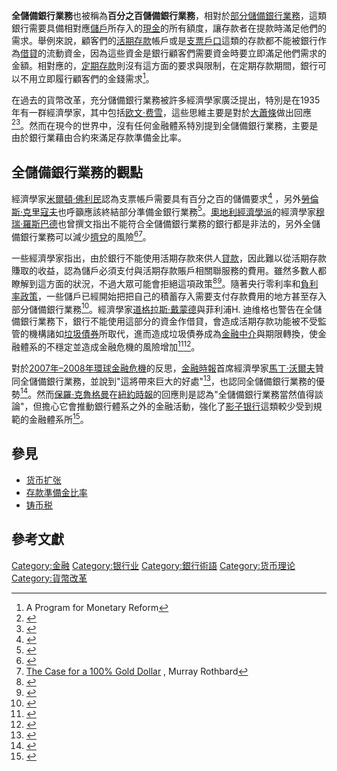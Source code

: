 {{公共财政}}
'''全儲備銀行業務'''也被稱為'''百分之百儲備銀行業務'''，相對於[[部分儲備銀行業務|部分儲備銀行業務]]，這類銀行需要具備相對應[[存款|儲戶]]所存入的[[現金|現金]]的所有額度，讓存款者在提款時滿足他們的需求。舉例來說，顧客們的[[活期存款|活期存款]]帳戶或是[[往來戶口|支票戶口]]這類的存款都不能被銀行作為[[借贷|借貸]]的流動資金，因為這些資金是銀行顧客們需要資金時要立即滿足他們需求的金額。相對應的，[[定期存款|定期存款]]則沒有這方面的要求與限制，在定期存款期間，銀行可以不用立即履行顧客們的金錢需求<ref>A Program for Monetary Reform</ref>。

在過去的貨幣改革，充分儲備銀行業務被許多經濟學家廣泛提出，特別是在1935年有一群經濟學家，其中包括[[欧文·费雪|欧文·费雪]]，這些思維主要是對於[[大蕭條|大蕭條]]做出回應<ref>{{Citation|last=Fisher|first=Irving|title=100% Money|year=1935}}</ref><ref name="Weisenthal">{{Cite web|url=http://www.businessinsider.com/banning-banks-2014-4|title=BAN ALL THE BANKS: Here's The Wild Idea That People Are Starting To Take Seriously|publisher=Business Insider|last1=Weisenthal|first1=Joe|accessdate=2016-07-02|archive-date=2020-11-01|archive-url=https://web.archive.org/web/20201101111904/https://www.businessinsider.com/banning-banks-2014-4|dead-url=no}}</ref>。然而在現今的世界中，沒有任何金融體系特別提到全儲備銀行業務，主要是由於銀行業藉由合約來滿足存款準備金比率。

== 全儲備銀行業務的觀點 ==
經濟學家[[米爾頓·佛利民|米爾頓·佛利民]]認為支票帳戶需要具有百分之百的儲備要求<ref>{{Citation|last=Solow|first=Robert M.|title=Financial crises, contagion, and the lender of last resort|date=March 28, 2002|page=203|chapter=On the Lender of Last Resort|chapterurl=https://books.google.com/books?id=2486Jp8TjEcC&pg=PA201&dq=financial+crises,+contagion,+and+the+lender+of+last+resort&source=gbs_toc_r&cad=9#v=onepage&q&f=false|publisher=Oxford University Press|isbn=978-0-19-924721-9|accessdate=2016-07-02|archive-date=2019-07-26|archive-url=https://web.archive.org/web/20190726145024/https://books.google.com/books?id=2486Jp8TjEcC&pg=PA201&dq=financial+crises,+contagion,+and+the+lender+of+last+resort&source=gbs_toc_r&cad=9#v=onepage&q&f=false|dead-url=no}}</ref> ，另外[[勞倫斯·克里寇夫|勞倫斯·克里寇夫]]也呼籲應該終結部分準備金銀行業務<ref>{{Citation|last=Kotlikoff|first=Laurence J.|title=A Banking System We Can Trust|date=April 23, 2009|url=http://people.bu.edu/kotlikoff/newweb/Abankingsystemwecantrust_4_2009.pdf|last2=Leamer|first2=Edward|journal=Forbes.com|accessdate=September 14, 2010|deadurl=yes|archiveurl=https://web.archive.org/web/20110604020252/http://people.bu.edu/kotlikoff/newweb/Abankingsystemwecantrust_4_2009.pdf|archivedate=2011年6月4日}}</ref>。[[奧地利經濟學派|奧地利經濟學派]]的經濟學家[[穆瑞·羅斯巴德|穆瑞·羅斯巴德]]也曾撰文指出不能符合全儲備銀行業務的銀行都是非法的，另外全儲備銀行業務可以減少[[擠兌|擠兌]]的風險<ref>{{Citation|last=Rothbard|first=Murray N.|title=The Mystery of Banking|url=https://www.mises.org/Books/mysteryofbanking.pdf|publisher=Ludwig von Mises Institute|isbn=978-1-933550-28-2|accessdate=September 14, 2010|archive-date=2014-11-11|archive-url=https://web.archive.org/web/20141111211933/http://mises.org/Books/mysteryofbanking.pdf|dead-url=no}}</ref><ref name="The Case for a 100% Gold Dollar">[https://mises.org/story/1829 The Case for a 100% Gold Dollar] {{Wayback|url=https://mises.org/story/1829 |date=20090504112228 }}, Murray Rothbard</ref>。

一些經濟學家指出，由於銀行不能使用活期存款來供人[[貸款|貸款]]，因此難以從活期存款賺取的收益，認為儲戶必須支付與活期存款賬戶相關聯服務的費用。雖然多數人都瞭解到這方面的狀況，不過大眾可能會拒絕這項政策<ref name="White2003">{{Cite journal|title=Accounting for Fractional-Reserve Banknotes and Deposits—or, What’s Twenty Quid to the Bloody Midland Bank?|url=http://sensiblemoney.ie/data/documents/tir_07_3_white.pdf|last=White|first=Lawrence H.|date=Winter 2003|journal=The Independent Review|issue=3|volume=7|pages=423–41|issn=1086-1653|author=|access-date=2016-07-02|archive-url=https://web.archive.org/web/20150429081711/http://sensiblemoney.ie/data/documents/tir_07_3_white.pdf|archive-date=2015-04-29|dead-url=yes}}</ref><ref name="Allen 1993 703–717">{{Cite journal|title=Irving Fisher and the 100 Percent Reserve Proposal|url=https://archive.org/details/sim_journal-of-law-and-economics_1993-10_36_2/page/703|last=Allen|first=William|date=October 1993|journal=Journal of Law and Economics|issue=2|doi=10.1086/467295|volume=36|pages=703–17|jstor=725805}}</ref>。隨著央行零利率和[[負利率政策|負利率政策]]，一些儲戶已經開始把把自己的積蓄存入需要支付存款費用的地方甚至存入部分儲備銀行業務<ref>{{Cite web |url=https://mises.org/blog/texan-plans-build-gold-depository |title=Texan Gold Depository |accessdate=2016-07-02 |archive-date=2017-10-26 |archive-url=https://web.archive.org/web/20171026172606/https://mises.org/blog/texan-plans-build-gold-depository |dead-url=no }}</ref>。經濟學家[[道格拉斯·戴蒙德|道格拉斯·戴蒙德]]與菲利浦H. 迪维格也警告在全儲備銀行業務下，銀行不能使用這部分的資金作借貸，會造成活期存款功能被不受監管的機構諸如[[垃圾債券|垃圾債券]]所取代，進而造成垃圾債券成為[[金融中介|金融中介]]與期限轉換，使金融體系的不穩定並造成金融危機的風險增加<ref name="Diamond-Dybvig">{{Citation|last=Diamond|first=Douglas W|title=Banking Theory, Deposit Insurance, and Bank Regulation|date=Jan 1986|quote=In conclusion, 100% reserve banking is a dangerous proposal that would do substantial damage to the economy by reducing the overall amount of liquidity. Furthermore, the proposal is likely to be ineffective in increasing stability since it will be impossible to control the institutions that will enter in the vacuum left when banks can no longer create liquidity. Fortunately, the political realities make it unlikely that this radical and imprudent proposal will be adopted.|postscript=.|coauthors=Philip H. Dybvig|series=|journal=The Journal of Business|volume=59|issue=1|pages=55–68|doi=10.1086/296314|jstor=2352687}}</ref><ref>{{Cite journal|title=Bank Runs, Deposit Insurance, and Liquidity|url=http://minneapolisfed.org/research/qr/qr2412.pdf|last=Diamond|first=Douglas|date=Winter 2000|journal=Federal Reserve Bank of Minneapolis Quarterly Review|accessdate=29 August 2012|issue=1|volume=24|pages=14–23|author2=Philip Dybvig|archive-date=2012-08-29|archive-url=https://web.archive.org/web/20120829034454/http://minneapolisfed.org/research/QR/QR2412.pdf|dead-url=no}}</ref>。

對於[[2007年–2008年環球金融危機|2007年–2008年環球金融危機]]的反思，[[金融時報|金融時報]]首席經濟學家[[馬丁·沃爾夫|馬丁·沃爾夫]]贊同全儲備銀行業務，並說到"這將帶來巨大的好處"<ref name="Weisenthal">{{Cite web|url=http://www.businessinsider.com/banning-banks-2014-4|title=BAN ALL THE BANKS: Here's The Wild Idea That People Are Starting To Take Seriously|publisher=Business Insider|last1=Weisenthal|first1=Joe}}</ref>，{{tsl|en|John_H._Cochrane|約翰·H·科克倫}}也認同全儲備銀行業務的優勢<ref>{{Cite web|url=http://faculty.chicagobooth.edu/john.cochrane/research/papers/run_free.pdf|title=Toward a run - free financial system|last=Cochrane|first=John|accessdate=2016-07-02|archive-date=2014-04-29|archive-url=https://web.archive.org/web/20140429125753/http://faculty.chicagobooth.edu/john.cochrane/research/papers/run_free.pdf|dead-url=no}}</ref>。然而[[保羅·克魯格曼|保羅·克魯格曼]]在[[紐約時報|紐約時報]]的回應則是認為"全儲備銀行業務當然值得談論"，但擔心它會推動銀行體系之外的金融活動，強化了[[影子银行|影子银行]]這類較少受到規範的金融體系所<ref>{{Cite news|url=http://krugman.blogs.nytimes.com/2014/04/26/is-a-banking-ban-the-answer/?_php=true&_type=blogs&_r=0|title=Is A Banking Ban The Answer?|last=Krugman|first=Paul|date=April 26, 2014|newspaper=[[New_York_Times|New York Times]]|accessdate=September 18, 2015|archive-date=2019-12-08|archive-url=https://web.archive.org/web/20191208132844/https://krugman.blogs.nytimes.com/2014/04/26/is-a-banking-ban-the-answer/?_php=true&_type=blogs&_r=0|dead-url=no}}</ref>。

== 參見 ==
* [[货币扩张|货币扩张]]
* [[存款準備金比率|存款準備金比率]]
* [[铸币税|铸币税]]

[[Category:金融|Category:金融]]

== 參考文獻 ==
{{Reflist|colwidth=30em}}
[[Category:银行业|Category:银行业]]
[[Category:銀行術語|Category:銀行術語]]
[[Category:货币理论|Category:货币理论]]
[[Category:貨幣改革|Category:貨幣改革]]
